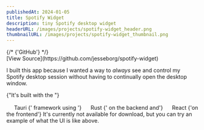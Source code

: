 ```yaml
---
publishedAt: 2024-01-05
title: Spotify Widget
description: tiny Spotify desktop widget
headerURL: /images/projects/spotify-widget_header.png
thumbnailURL: /images/projects/spotify-widget_thumbnail.png
---
```


<div className="hidden flex-col items-center gap-2 [@media(min-width:400px)]:flex">
	{/* <Link className="m-0 text-sm" target="_blank" href="https://github.com/jesseborg/spotify-widget">
		{'GitHub'}
	</Link> */}
	<SpotifyWidgetContainer />
</div>

<div className="mt-4 text-center">[View Source](https://github.com/jesseborg/spotify-widget)</div>

I built this app because I wanted a way to _always_ see and control my Spotify desktop session without having to continually open the desktop window.

{"It's built with the "}

<Badge href="https://tauri.app">
	<svg role="img" width="16" height="16">
		<use href="/sprites.svg#tauri" />
	</svg>
	Tauri
</Badge>
{' framework using '}
<Badge href="https://rust-lang.org">
	<svg role="img" width="16" height="16">
		<use href="/sprites.svg#rust" />
	</svg>
	Rust
</Badge>
{' on the backend and'}
<Badge href="https://react.dev">
	<svg role="img" width="16" height="16">
		<use href="/sprites.svg#react" />
	</svg>
	React
</Badge>
{'on the frontend'}

<span className="hidden [@media(min-width:400px)]:block">
	It's currently not available for download, but you can try an example of what the UI is like
	above.
</span>
